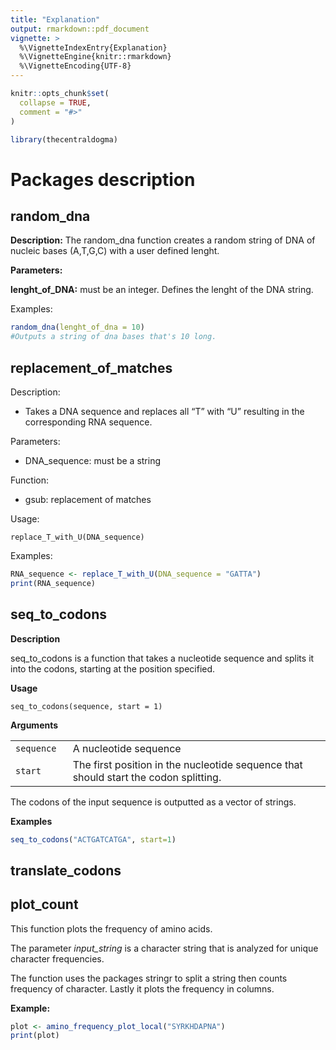 ```yaml
---
title: "Explanation"
output: rmarkdown::pdf_document
vignette: >
  %\VignetteIndexEntry{Explanation}
  %\VignetteEngine{knitr::rmarkdown}
  %\VignetteEncoding{UTF-8}
---
```


```r
knitr::opts_chunk$set(
  collapse = TRUE,
  comment = "#>"
)
```

```r
library(thecentraldogma)
```

# Packages description

## random_dna

**Description:** The random_dna function creates a random string of DNA of nucleic bases (A,T,G,C) with a user defined lenght.

**Parameters:**

**lenght_of_DNA:** must be an integer. Defines the lenght of the DNA string.

Examples:

```r
random_dna(lenght_of_dna = 10)
#Outputs a string of dna bases that's 10 long.
```

## replacement_of_matches

Description:

-   Takes a DNA sequence and replaces all "T" with "U" resulting in the corresponding RNA sequence.

Parameters:

-   DNA_sequence: must be a string

Function:

-   gsub: replacement of matches

Usage:

```         
replace_T_with_U(DNA_sequence)
```

Examples:

```r
RNA_sequence <- replace_T_with_U(DNA_sequence = "GATTA")
print(RNA_sequence)
```

## seq_to_codons

**Description**

seq_to_codons is a function that takes a nucleotide sequence and splits it into the codons, starting at the position specified.

**Usage**

```         
seq_to_codons(sequence, start = 1)
```

**Arguments**

|            |                                                                                      |
|-------------|-----------------------------------------------------------|
| `sequence` | A nucleotide sequence                                                                |
| `start`    | The first position in the nucleotide sequence that should start the codon splitting. |

The codons of the input sequence is outputted as a vector of strings.

**Examples**

```r
seq_to_codons("ACTGATCATGA", start=1)
```

## translate_codons

## plot_count

This function plots the frequency of amino acids.

The parameter *input_string* is a character string that is analyzed for unique character frequencies.

The function uses the packages stringr to split a string then counts frequency of character. Lastly it plots the frequency in columns.

**Example:**

```r
plot <- amino_frequency_plot_local("SYRKHDAPNA")
print(plot)
```
